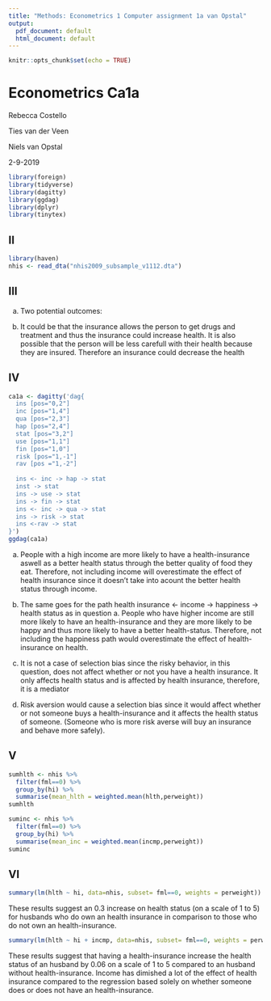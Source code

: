 ```yaml
---
title: "Methods: Econometrics 1 Computer assignment 1a van Opstal"
output:
  pdf_document: default
  html_document: default
---
```


```r
knitr::opts_chunk$set(echo = TRUE)
```
# Econometrics Ca1a 
Rebecca Costello

Ties van der Veen

Niels van Opstal

2-9-2019
```r
library(foreign)
library(tidyverse)
library(dagitty)
library(ggdag)
library(dplyr)
library(tinytex)
```

## II

```r
library(haven)
nhis <- read_dta("nhis2009_subsample_v1112.dta")
```

## III

a) Two potential outcomes: 

b)
It could be that the insurance allows the person to get drugs and treatment and thus the insurance could increase health.
It is also possible that the person will be less carefull with their health because they are insured. Therefore an insurance could decrease the health


## IV
```r
ca1a <- dagitty('dag{
  ins [pos="0,2"]
  inc [pos="1,4"]
  qua [pos="2,3"]
  hap [pos="2,4"]
  stat [pos="3,2"]
  use [pos="1,1"]
  fin [pos="1,0"]
  risk [pos="1,-1"]
  rav [pos ="1,-2"]
  
  ins <- inc -> hap -> stat
  inst -> stat
  ins -> use -> stat
  ins -> fin -> stat
  ins <- inc -> qua -> stat
  ins -> risk -> stat
  ins <-rav -> stat
}')
ggdag(ca1a)
```


a) People with a high income are more likely to have a health-insurance aswell as a better health status through the better quality of food they eat. Therefore, not including income will overestimate the effect of health insurance since it doesn't take into acount the better health status through income.

b) The same goes for the path health insurance <- income -> happiness -> health status as in question a. People who have higher income are still more likely to have an health-insurance and they are more likely to be happy and thus more likely to have a better health-status. Therefore, not including the happiness path would overestimate the effect of health-insurance on health.

c) It is not a case of selection bias since the risky behavior, in this question, does not affect whether or not you have a health insurance. It only affects health status and is affected by health insurance, therefore, it is a mediator

d) Risk aversion would cause a selection bias since it would affect whether or not someone buys a health-insurance and it affects the health status of someone. (Someone who is more risk averse will buy an insurance and behave more safely).

## V
```r
sumhlth <- nhis %>%
  filter(fml==0) %>%
  group_by(hi) %>%
  summarise(mean_hlth = weighted.mean(hlth,perweight))
sumhlth
```
```r
suminc <- nhis %>%
  filter(fml==0) %>%
  group_by(hi) %>%
  summarise(mean_inc = weighted.mean(incmp,perweight))
suminc
```
## VI
```r
summary(lm(hlth ~ hi, data=nhis, subset= fml==0, weights = perweight))
```
These results suggest an 0.3 increase on health status (on a scale of 1 to 5) for husbands who do own an health insurance in comparison to those who do not own an health-insurance.

```r
summary(lm(hlth ~ hi + incmp, data=nhis, subset= fml==0, weights = perweight))
```
These results suggest that having a health-insurance increase the health status of an husband by 0.06 on a scale of 1 to 5 compared to an husband without health-insurance. Income has dimished a lot of the effect of health insurance compared to the regression based solely on whether someone does or does not have an health-insurance.

